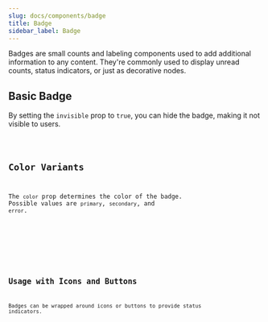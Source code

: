 ```yaml
---
slug: docs/components/badge
title: Badge
sidebar_label: Badge
---
```


Badges are small counts and labeling components used to add additional information to any content. They're commonly used to display unread counts, status indicators, or just as decorative nodes.

## Basic Badge

By setting the `invisible` prop to `true`, you can hide the badge, making it not visible to users.


<CodeSample>
    <BadgeInvisibleDemo/>
</CodeSample>

<Code code={BadgeInvisibleSource} lang="tsx" />

## Color Variants

The `color` prop determines the color of the badge. Possible values are `primary`, `secondary`, and `error`.



<CodeSample>
    <BadgeColorDemo/>
</CodeSample>

<Code code={BadgeColorSource} lang="tsx" />


## Usage with Icons and Buttons

Badges can be wrapped around icons or buttons to provide status indicators.


<CodeSample>
    <BadgeIconDemo/>
</CodeSample>

<Code code={BadgeIconSource} lang="tsx" />
